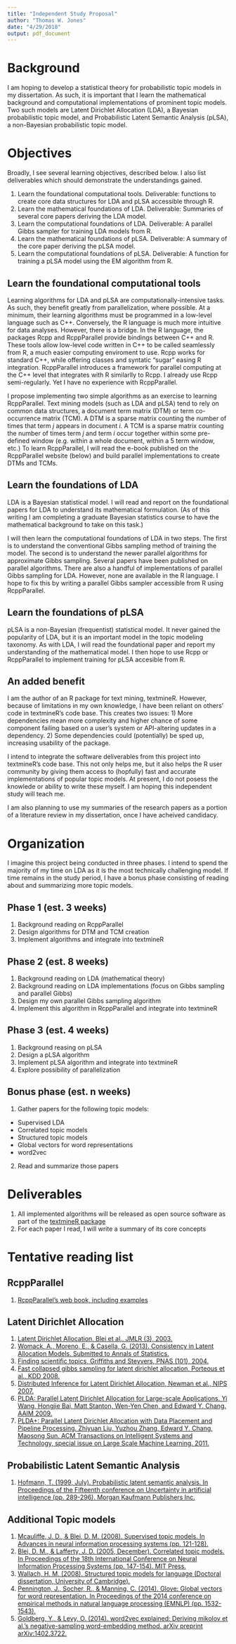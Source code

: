 ```yaml
---
title: "Independent Study Proposal"
author: "Thomas W. Jones"
date: "4/29/2018"
output: pdf_document
---
```


# Background

I am hoping to develop a statistical theory for probabilistic topic models in my dissertation. As such, it is important that I learn the mathematical background and computational implementations of prominent topic models. Two such models are Latent Dirichlet Allocation (LDA), a Bayesian probabilistic topic model, and Probabilistic Latent Semantic Analysis (pLSA), a non-Bayesian probabilistic topic model. 

# Objectives

Broadly, I see several learning objectives, described below. I also list deliverables which should demonstrate the understandings gained. 

1. Learn the foundational computational tools.
   Deliverable: functions to create core data structures for LDA and pLSA accessible through R.
2. Learn the mathematical foundations of LDA.
   Deliverable: Summaries of several core papers deriving the LDA model.
3. Learn the computational foundations of LDA.
   Deliverable: A parallel Gibbs sampler for training LDA models from R.
4. Learn the mathematical foundations of pLSA.
   Deliverable: A summary of the core paper deriving the pLSA model.
5. Learn the computational foundations of pLSA.
   Deliverable: A function for training a pLSA model using the EM algorithm from R.

## Learn the foundational computational tools
Learning algorithms for LDA and pLSA are computationally-intensive tasks. As such, they benefit greatly from parallelization, where possible. At a minimum, their learning algorithms must be programmed in a low-level language such as C++. Conversely, the R language is much more intuitive for data analyses. However, there is a bridge. In the R language, the packages Rcpp and RcppParallel provide bindings between C++ and R. These tools allow low-level code written in C++ to be called seamlessly from R, a much easier computing enviroment to use. Rcpp works for standard C++, while offering classes and syntatic "sugar" easing R integration. RcppParallel introduces a framework for parallel computing at the C++ level that integrates with R similarlly to Rcpp. I already use Rcpp semi-regularly. Yet I have no experience with RcppParallel.

I propose implementing two simple algorithms as an exercise to learning RcppParallel. Text mining models (such as LDA and pLSA) tend to rely on common data structures, a document term matrix (DTM) or term co-occurrence matrix (TCM). A DTM is a sparse matrix counting the number of times that term $j$ appears in document $i$. A TCM is a sparse matrix counting the number of times term $j$ and term $i$ occur together within some pre-defined window (e.g. within a whole document, within a 5 term window, etc.) To learn RcppParallel, I will read the e-book published on the RcppParallel website (below) and build parallel implementations to create DTMs and TCMs. 

## Learn the foundations of LDA

LDA is a Bayesian statistical model. I will read and report on the foundational papers for LDA to understand its mathematical formulation. (As of this writing I am completing a graduate Bayesian statistics course to have the mathematical background to take on this task.)

I will then learn the computational foundations of LDA in two steps. The first is to understand the conventional Gibbs sampling method of training the model. The second is to understand the newer parallel algorithms for approximate Gibbs sampling. Several papers have been published on parallel algorithms. There are also a handful of implementations of parallel Gibbs sampling for LDA. However, none are available in the R language. I hope to fix this by writing a parallel Gibbs sampler accessible from R using RcppParallel.

## Learn the foundations of pLSA

pLSA is a non-Bayesian (frequentist) statistical model. It never gained the popularity of LDA, but it is an important model in the topic modeling taxonomy. As with LDA, I will read the foundational paper and report my understanding of the mathematical model. I then hope to use Rcpp or RcppParallel to implement training for pLSA accesible from R.

## An added benefit

I am the author of an R package for text mining, textmineR. However, because of limitations in my own knowledge, I have been reliant on others' code in textmineR's code base. This creates two issues: 1) More dependencies mean more complexity and higher chance of some component failing based on a user's system or API-altering updates in a dependency. 2) Some dependencies could (potentially) be sped up, increasing usability of the package.

I intend to integrate the software deliverables from this project into textmineR's code base. This not only helps me, but it also helps the R user community by giving them access to (hopfully) fast and accurate implementations of popular topic models. At present, I do not posess the knowlede or ability to write these myself. I am hoping this independent study will teach me.

I am also planning to use my summaries of the research papers as a portion of a literature review in my dissertation, once I have acheived candidacy.

# Organization

I imagine this project being conducted in three phases. I intend to spend the majority of my time on LDA as it is the most technically challenging model. If time remains in the study period, I have a bonus phase consisting of reading about and summarizing more topic models.

## Phase 1 (est. 3 weeks)

1. Background reading on RcppParallel
2. Design algorithms for DTM and TCM creation
3. Implement algorithms and integrate into textmineR

## Phase 2 (est. 8 weeks)

1. Background reading on LDA (mathematical theory)
2. Background reading on LDA implementations (focus on Gibbs sampling and parallel Gibbs)
3. Design my own parallel Gibbs sampling algorithm
4. Implement this algorithm in RcppParallel and integrate into textmineR

## Phase 3 (est. 4 weeks)

1. Background reasing on pLSA
2. Design a pLSA algorithm
3. Implement pLSA algorithm and integrate into textmineR
4. Explore possibility of parallelization

## Bonus phase (est. n weeks)

1. Gather papers for the following topic models:
  - Supervised LDA
  - Correlated topic models
  - Structured topic models
  - Global vectors for word representations
  - word2vec
2. Read and summarize those papers

# Deliverables 

1. All implemented algorithms will be released as open source software as part of the [textmineR package](https://github.com/TommyJones/textmineR)
2. For each paper I read, I will write a summary of its core concepts

# Tentative reading list

## RcppParallel

1. [RcppParallel's web book, including examples](https://rcppcore.github.io/RcppParallel/)

## Latent Dirichlet Allocation

1. [Latent Dirichlet Allocation, Blei et al., JMLR (3), 2003.](http://ai.stanford.edu/~ang/papers/jair03-lda.pdf)
2. [Womack, A., Moreno, E., & Casella, G. (2013). Consistency in Latent Allocation Models. Submitted to Annals of Statistics.](https://pdfs.semanticscholar.org/591d/1384f9b34121464446d5775599f9f37a03f1.pdf)
3. [Finding scientific topics, Griffiths and Steyvers, PNAS (101), 2004.](http://www.pnas.org/content/101/suppl.1/5228.full.pdf)
4. [Fast collapsed gibbs sampling for latent dirichlet allocation, Porteous et al., KDD 2008.](http://portal.acm.org/citation.cfm?id=1401960)
5. [Distributed Inference for Latent Dirichlet Allocation, Newman et al., NIPS 2007.](http://books.nips.cc/papers/files/nips20/NIPS2007_0672.pdf)
6. [PLDA: Parallel Latent Dirichlet Allocation for Large-scale Applications. Yi Wang, Hongjie Bai, Matt Stanton, Wen-Yen Chen, and Edward Y. Chang. AAIM 2009.](http://dl.acm.org/citation.cfm?id=1574062)
7. [PLDA+: Parallel Latent Dirichlet Allocation with Data Placement and Pipeline Processing. Zhiyuan Liu, Yuzhou Zhang, Edward Y. Chang, Maosong Sun. ACM Transactions on Intelligent Systems and Technology, special issue on Large Scale Machine Learning. 2011.](http://dl.acm.org/citation.cfm?id=1961198)

## Probabilistic Latent Semantic Analysis

1. [Hofmann, T. (1999, July). Probabilistic latent semantic analysis. In Proceedings of the Fifteenth conference on Uncertainty in artificial intelligence (pp. 289-296). Morgan Kaufmann Publishers Inc.](https://arxiv.org/pdf/1301.6705.pdf)

## Additional Topic models

1. [Mcauliffe, J. D., & Blei, D. M. (2008). Supervised topic models. In Advances in neural information processing systems (pp. 121-128).](http://papers.nips.cc/paper/3328-supervised-topic-models.pdf)
2. [Blei, D. M., & Lafferty, J. D. (2005, December). Correlated topic models. In Proceedings of the 18th International Conference on Neural Information Processing Systems (pp. 147-154). MIT Press.](https://papers.nips.cc/paper/2906-correlated-topic-models.pdf)
3. [Wallach, H. M. (2008). Structured topic models for language (Doctoral dissertation, University of Cambridge).](https://pdfs.semanticscholar.org/5295/1eefe0e5c69d6e14840e2d2b30f62a09a28b.pdf)
4. [Pennington, J., Socher, R., & Manning, C. (2014). Glove: Global vectors for word representation. In Proceedings of the 2014 conference on empirical methods in natural language processing (EMNLP) (pp. 1532-1543).](http://www.aclweb.org/anthology/D14-1162)
5. [Goldberg, Y., & Levy, O. (2014). word2vec explained: Deriving mikolov et al.'s negative-sampling word-embedding method. arXiv preprint arXiv:1402.3722.](https://arxiv.org/pdf/1402.3722)
  
  